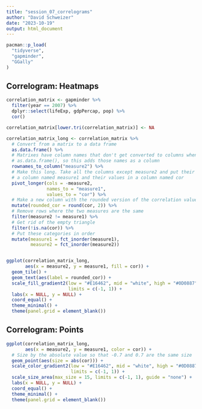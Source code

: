 ```yaml
---
title: "session_07_correlograms"
author: "David Schweizer"
date: "2023-10-19"
output: html_document
---
```


```r
pacman::p_load(
  "tidyverse",
  "gapminder",
  "GGally"
)
```

## Correlogram: Heatmaps

```r
correlation_matrix <- gapminder %>% 
  filter(year == 2007) %>% 
  dplyr::select(lifeExp, gdpPercap, pop) %>% 
  cor()

correlation_matrix[lower.tri(correlation_matrix)] <- NA

correlation_matrix_long <- correlation_matrix %>% 
  # Convert from a matrix to a data frame
  as.data.frame() %>% 
  # Matrixes have column names that don't get converted to columns when using
  # as.data.frame(), so this adds those names as a column
  rownames_to_column("measure2") %>% 
  # Make this long. Take all the columns except measure2 and put their names in
  # a column named measure1 and their values in a column named cor
  pivot_longer(cols = -measure2,
               names_to = "measure1",
               values_to = "cor") %>% 
  # Make a new column with the rounded version of the correlation value
  mutate(rounded_cor = round(cor, 2)) %>% 
  # Remove rows where the two measures are the same
  filter(measure2 != measure1) %>%
  # Get rid of the empty triangle
  filter(!is.na(cor)) %>% 
  # Put these categories in order
  mutate(measure1 = fct_inorder(measure1),
         measure2 = fct_inorder(measure2))


ggplot(correlation_matrix_long, 
       aes(x = measure2, y = measure1, fill = cor)) +
  geom_tile() +
  geom_text(aes(label = rounded_cor)) +
  scale_fill_gradient2(low = "#E16462", mid = "white", high = "#0D0887",
                       limits = c(-1, 1)) +
  labs(x = NULL, y = NULL) +
  coord_equal() +
  theme_minimal() +
  theme(panel.grid = element_blank())
```

## Correlogram: Points

```r
ggplot(correlation_matrix_long, 
       aes(x = measure2, y = measure1, color = cor)) +
  # Size by the absolute value so that -0.7 and 0.7 are the same size
  geom_point(aes(size = abs(cor))) +
  scale_color_gradient2(low = "#E16462", mid = "white", high = "#0D0887",
                        limits = c(-1, 1)) +
  scale_size_area(max_size = 15, limits = c(-1, 1), guide = "none") +
  labs(x = NULL, y = NULL) +
  coord_equal() +
  theme_minimal() +
  theme(panel.grid = element_blank())
```
